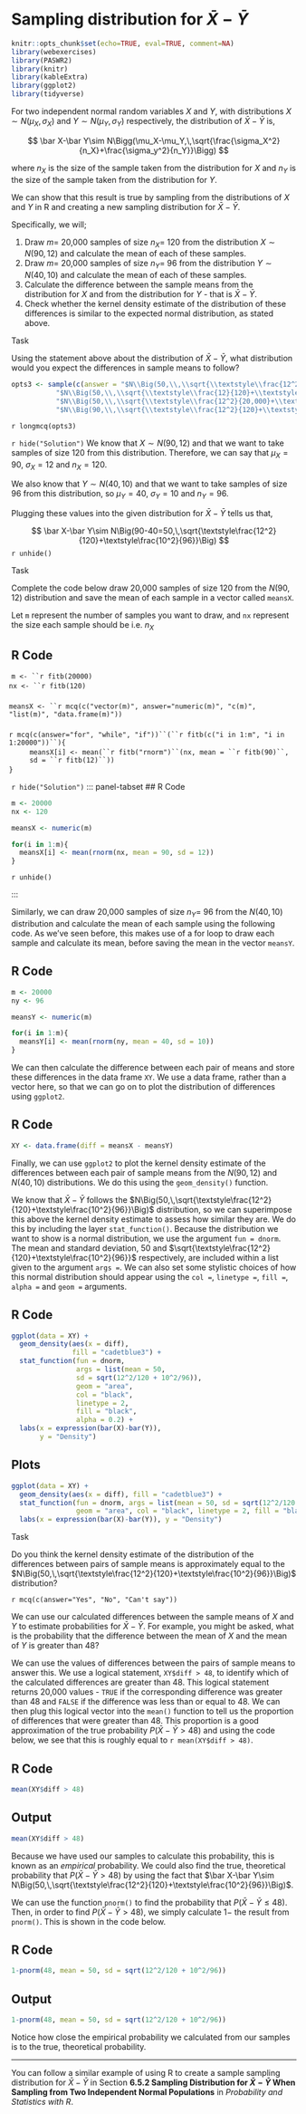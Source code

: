 # Sampling distribution for $\bar X - \bar Y$

```r
knitr::opts_chunk$set(echo=TRUE, eval=TRUE, comment=NA)
library(webexercises)
library(PASWR2)
library(knitr)
library(kableExtra)
library(ggplot2)
library(tidyverse)
```

For two independent normal random variables $X$ and $Y$, with distributions $X\sim N(\mu_X,\,\sigma_X)$ and $Y\sim N(\mu_Y,\,\sigma_Y)$ respectively, the distribution of $\bar X-\bar Y$ is,

$$
\bar X-\bar Y\sim N\Bigg(\mu_X-\mu_Y,\,\sqrt{\frac{\sigma_X^2}{n_X}+\frac{\sigma_y^2}{n_Y}}\Bigg)
$$

where $n_X$ is the size of the sample taken from the distribution for $X$ and $n_Y$ is the size of the sample taken from the distribution for $Y$.

We can show that this result is true by sampling from the distributions of $X$ and $Y$ in R and creating a new sampling distribution for $\bar X -\bar Y$.

Specifically, we will;

1. Draw $m=$ 20,000 samples of size $n_X=$ 120 from the distribution $X\sim N(90,\,12)$ and calculate the mean of each of these samples.
2. Draw $m=$ 20,000 samples of size $n_Y=$ 96 from the distribution $Y\sim N(40,\,10)$ and calculate the mean of each of these samples.
3. Calculate the difference between the sample means from the distribution for $X$ and from the distribution for $Y$ - that is $\bar X-\bar Y$.
4. Check whether the kernel density estimate of the distribution of these differences is similar to the expected normal distribution, as stated above.

:::{.question}
::::{.question-header}
Task
::::
::::{.question-container}
::::{.webex-check}
Using the statement above about the distribution of $\bar X-\bar Y$, what distribution would you expect the differences in sample means to follow?

```r
opts3 <- sample(c(answer = "$N\\Big(50,\\,\\sqrt{\\textstyle\\frac{12^2}{120}+\\textstyle\\frac{10^2}{96}}\\Big)$",
           "$N\\Big(50,\\,\\sqrt{\\textstyle\\frac{12}{120}+\\textstyle\\frac{10}{96}}\\Big)$",
           "$N\\Big(50,\\,\\sqrt{\\textstyle\\frac{12^2}{20,000}+\\textstyle\\frac{10^2}{20,000}}\\Big)$",
           "$N\\Big(90,\\,\\sqrt{\\textstyle\\frac{12^2}{120}+\\textstyle\\frac{10^2}{96}}\\Big)$"), size = 4)
```

`r longmcq(opts3)`
::::

`r hide("Solution")`
We know that $X\sim N(90,\,12)$ and that we want to take samples of size 120 from this distribution. Therefore, we can say that $\mu_X=90$, $\sigma_X=12$ and $n_X=120$.

We also know that $Y\sim N(40,\,10)$ and that we want to take samples of size 96 from this distribution, so $\mu_Y=40$, $\sigma_Y=10$ and $n_Y=96$.

Plugging these values into the given distribution for $\bar X-\bar Y$ tells us that,

$$
\bar X-\bar Y\sim N\Big(90-40=50,\,\sqrt{\textstyle\frac{12^2}{120}+\textstyle\frac{10^2}{96}}\Big)
$$
`r unhide()`
::::
:::

:::{.question}
::::{.question-header}
Task
::::
::::{.question-container}
::::{.webex-check}
Complete the code below draw 20,000 samples of size 120 from the $N(90,\, 12)$ distribution and save the mean of each sample in a vector called `meansX`.

Let `m` represent the number of samples you want to draw, and `nx` represent the size each sample should be i.e. $n_X$

::: panel-tabset
## R Code
::: {.webex-code}
`m <- ``r fitb(20000)`

<ul style="margin-top: -0.8em; margin-left:-2em;">
`nx <- ``r fitb(120)`
</ul>
<ul style="margin-top:1.6em; margin-left:-2em;">
`meansX <- ``r mcq(c("vector(m)", answer="numeric(m)", "c(m)", "list(m)", "data.frame(m)"))`
</ul>

<ul style="margin-top:1.6em; margin-left:-2em;">
`r mcq(c(answer="for", "while", "if"))``(``r fitb(c("i in 1:m", "i in 1:20000"))``){`
</ul>
<ul style="margin-top:-0.8em; margin-left:0.6em;">
`meansX[i] <- mean(``r fitb("rnorm")``(nx, mean = ``r fitb(90)``, sd = ``r fitb(12)``))`
</ul>
<ul style="margin-top:-0.8em; margin-left:-2em;">
`}`
</ul>

:::
:::
::::
`r hide("Solution")`
::: panel-tabset
## R Code
```r
m <- 20000
nx <- 120

meansX <- numeric(m)

for(i in 1:m){
  meansX[i] <- mean(rnorm(nx, mean = 90, sd = 12))
}
```
:::
`r unhide()`
::::
:::

Similarly, we can draw 20,000 samples of size $n_Y=$ 96 from the $N(40,\, 10)$ distribution and calculate the mean of each sample using the following code. As we've seen before, this makes use of a for loop to draw each sample and calculate its mean, before saving the mean in the vector `meansY`.

::: panel-tabset
## R Code
```r
m <- 20000
ny <- 96

meansY <- numeric(m)

for(i in 1:m){
  meansY[i] <- mean(rnorm(ny, mean = 40, sd = 10))
}
```
:::

We can then calculate the difference between each pair of means and store these differences in the data frame `XY`. We use a data frame, rather than a vector here, so that we can go on to plot the distribution of differences using `ggplot2`.

::: panel-tabset
## R Code
```r
XY <- data.frame(diff = meansX - meansY)
```
:::

Finally, we can use `ggplot2` to plot the kernel density estimate of the differences between each pair of sample means from the $N(90,\,12)$ and $N(40,\,10)$ distributions. We do this using the `geom_density()` function.

We know that $\bar X-\bar Y$ follows the $N\Big(50,\,\sqrt{\textstyle\frac{12^2}{120}+\textstyle\frac{10^2}{96}}\Big)$ distribution, so we can superimpose this above the kernel density estimate to assess how similar they are. We do this by including the layer `stat_function()`. Because the distribution we want to show is a normal distribution, we use the argument `fun = dnorm`. The mean and standard deviation, $50$ and $\sqrt{\textstyle\frac{12^2}{120}+\textstyle\frac{10^2}{96}}$ respectively, are included within a list given to the argument `args =`. We can also set some stylistic choices of how this normal distribution should appear using the `col =`, `linetype =`, `fill =`, `alpha =` and `geom =` arguments.

::: panel-tabset
## R Code
```r
ggplot(data = XY) +
  geom_density(aes(x = diff), 
               fill = "cadetblue3") +
  stat_function(fun = dnorm, 
                args = list(mean = 50,
                sd = sqrt(12^2/120 + 10^2/96)),
                geom = "area", 
                col = "black", 
                linetype = 2,
                fill = "black", 
                alpha = 0.2) +
  labs(x = expression(bar(X)-bar(Y)), 
       y = "Density")
```

## Plots
```r
ggplot(data = XY) +
  geom_density(aes(x = diff), fill = "cadetblue3") +
  stat_function(fun = dnorm, args = list(mean = 50, sd = sqrt(12^2/120 + 10^2/96)),
                geom = "area", col = "black", linetype = 2, fill = "black", alpha = 0.2) +
  labs(x = expression(bar(X)-bar(Y)), y = "Density")
```
:::

:::{.question}
::::{.question-header}
Task
::::
::::{.question-container}
::::{.webex-check}
Do you think the kernel density estimate of the distribution of the differences between pairs of sample means is approximately equal to the $N\Big(50,\,\sqrt{\textstyle\frac{12^2}{120}+\textstyle\frac{10^2}{96}}\Big)$ distribution?

`r mcq(c(answer="Yes", "No", "Can't say"))`
::::
::::
:::

<!--computing empirical and theoretical probability-->
We can use our calculated differences between the sample means of $X$ and $Y$ to estimate probabilities for $\bar X-\bar Y$. For example, you might be asked, what is the probability that the difference between the mean of $X$ and the mean of $Y$ is greater than 48?

We can use the values of differences between the pairs of sample means to answer this. We use a logical statement, `XY$diff > 48`, to identify which of the calculated differences are greater than 48. This logical statement returns 20,000 values - `TRUE` if the corresponding difference was greater than 48 and `FALSE` if the difference was less than or equal to 48. We can then plug this logical vector into the `mean()` function to tell us the proportion of differences that were greater than 48. This proportion is a good approximation of the true probability $P\big(\bar X-\bar Y>48\big)$ and using the code below, we see that this is roughly equal to `r mean(XY$diff > 48)`.

::: panel-tabset
## R Code
```r
mean(XY$diff > 48)
```

## Output
```r
mean(XY$diff > 48)
```
:::

Because we have used our samples to calculate this probability, this is known as an *empirical* probability. We could also find the true, theoretical probability that $P\big(\bar X-\bar Y>48\big)$ by using the fact that $\bar X-\bar Y\sim N\Big(50,\,\sqrt{\textstyle\frac{12^2}{120}+\textstyle\frac{10^2}{96}}\Big)$.

We can use the function `pnorm()` to find the probability that $P\big(\bar X-\bar Y\leq 48\big)$. Then, in order to find $P\big(\bar X-\bar Y>48\big)$, we simply calculate $1-$ the result from `pnorm()`. This is shown in the code below.

::: panel-tabset
## R Code
```r
1-pnorm(48, mean = 50, sd = sqrt(12^2/120 + 10^2/96))
```

## Output
```r
1-pnorm(48, mean = 50, sd = sqrt(12^2/120 + 10^2/96))
```
:::

Notice how close the empirical probability we calculated from our samples is to the true, theoretical probability.

---

You can follow a similar example of using R to create a sample sampling distribution for $\bar X-\bar Y$ in Section **6.5.2 Sampling Distribution for $\bar X-\bar Y$ When Sampling from Two Independent Normal Populations** in *Probability and Statistics with R*.










